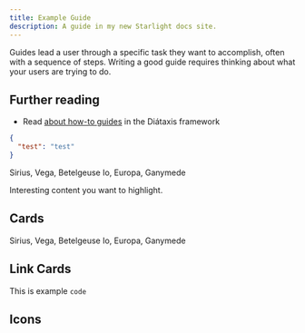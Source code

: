 ```yaml
---
title: Example Guide
description: A guide in my new Starlight docs site.
---
```



Guides lead a user through a specific task they want to accomplish, often with a sequence of steps.
Writing a good guide requires thinking about what your users are trying to do.

## Further reading

- Read [about how-to guides](https://diataxis.fr/how-to-guides/) in the Diátaxis framework

```json
{
  "test": "test"
}
```

<Tabs>
  <TabItem label="Stars">Sirius, Vega, Betelgeuse</TabItem>
  <TabItem label="Moons">Io, Europa, Ganymede</TabItem>
</Tabs>

<Card title="Check this out">Interesting content you want to highlight.</Card>

## Cards

<CardGrid>
  <Card title="Stars" icon="star">
    Sirius, Vega, Betelgeuse
  </Card>
  <Card title="Moons" icon="moon">
    Io, Europa, Ganymede
  </Card>
</CardGrid>

## Link Cards

<LinkCard
  title="Customizing Starlight"
  description="Learn how to make your Starlight site your own with custom styles, fonts, and more."
  href="/course/guides/customization/"
/>

This is example `code`

<CardGrid>
  <LinkCard
    title="Authoring Markdown"
    href="/course/guides/authoring-content/"
  />
  <LinkCard title="Components" href="/course/guides/components/" />
</CardGrid>

## Icons

<Icon name="github" />
<Icon name="discord" />
<Icon name="twitter" />
<Icon name="codePen" />
<Icon name="list-format" />
